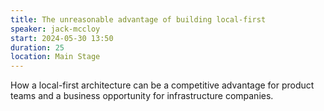 ```yaml
---
title: The unreasonable advantage of building local-first
speaker: jack-mccloy
start: 2024-05-30 13:50
duration: 25
location: Main Stage
---
```


How a local-first architecture can be a competitive advantage for product teams and a business opportunity for infrastructure companies.
